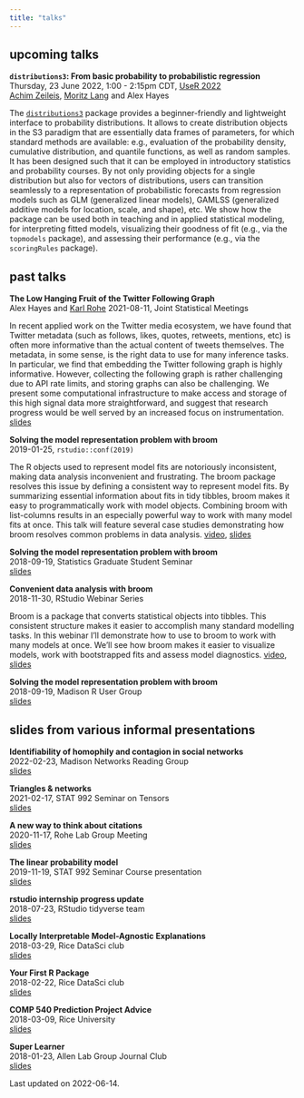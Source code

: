 ```yaml
---
title: "talks"
---
```


## upcoming talks

**`distributions3`: From basic probability to probabilistic regression**  
Thursday, 23 June 2022, 1:00 - 2:15pm CDT, [UseR 2022](https://user2022.r-project.org/program/talks/#session-34-regression-models)  
[Achim Zeileis](https://www.zeileis.org/), [Moritz Lang](https://moritzlang.org/) and Alex Hayes

The [`distributions3`](https://github.com/alexpghayes/distributions3) package provides a beginner-friendly and lightweight interface to probability distributions. It allows to create distribution objects in the S3 paradigm that are essentially data frames of parameters, for which standard methods are available: e.g., evaluation of the probability density, cumulative distribution, and quantile functions, as well as random samples. It has been designed such that it can be employed in introductory statistics and probability courses. By not only providing objects for a single distribution but also for vectors of distributions, users can transition seamlessly to a representation of probabilistic forecasts from regression models such as GLM (generalized linear models), GAMLSS (generalized additive models for location, scale, and shape), etc. We show how the package can be used both in teaching and in applied statistical modeling, for interpreting fitted models, visualizing their goodness of fit (e.g., via the `topmodels` package), and assessing their performance (e.g., via the `scoringRules` package).

## past talks

**The Low Hanging Fruit of the Twitter Following Graph**  
Alex Hayes and [Karl Rohe](https://pages.stat.wisc.edu/~karlrohe/index.html)
2021-08-11, Joint Statistical Meetings

In recent applied work on the Twitter media ecosystem, we have found that Twitter metadata (such as follows, likes, quotes, retweets, mentions, etc) is often more informative than the actual content of tweets themselves. The metadata, in some sense, is the right data to use for many inference tasks. In particular, we find that embedding the Twitter following graph is highly informative. However, collecting the following graph is rather challenging due to API rate limits, and storing graphs can also be challenging. We present some computational infrastructure to make access and storage of this high signal data more straightforward, and suggest that research progress would be well served by an increased focus on instrumentation. [slides](https://github.com/alexpghayes/JSM2021)

**Solving the model representation problem with broom**  
2019-01-25, `rstudio::conf(2019)`  

The R objects used to represent model fits are notoriously inconsistent, making data analysis inconvenient and frustrating. The broom package resolves this issue by defining a consistent way to represent model fits. By summarizing essential information about fits in tidy tibbles, broom makes it easy to programmatically work with model objects. Combining broom with list-columns results in an especially powerful way to work with many model fits at once. This talk will feature several case studies demonstrating how broom resolves common problems in data analysis. [video](https://resources.rstudio.com/rstudio-conf-2019/solving-the-model-representation-problem-with-broom), [slides](https://github.com/alexpghayes/rstudioconf2019-broom-talk)

**Solving the model representation problem with broom**  
2018-09-19, Statistics Graduate Student Seminar  
[slides](https://github.com/alexpghayes/sgsa-seminar-broom-talk)

**Convenient data analysis with broom**  
2018-11-30, RStudio Webinar Series  

Broom is a package that converts statistical objects into tibbles. This consistent structure makes it easier to accomplish many standard modelling tasks. In this webinar I'll demonstrate how to use to broom to work with many models at once. We'll see how broom makes it easier to visualize models, work with bootstrapped fits and assess model diagnostics. [video](https://resources.rstudio.com/webinars/convenient-analysis-with-broom-alex-hayes), [slides](https://github.com/alexpghayes/rstudio-webinar-broom)

**Solving the model representation problem with broom**  
2018-09-19, Madison R User Group  
[slides](https://github.com/alexpghayes/madison-r-user-group-broom-talk)

## slides from various informal presentations

**Identifiability of homophily and contagion in social networks**  
2022-02-23, Madison Networks Reading Group  
[slides](https://github.com/alexpghayes/2022-02-23-networks-reading-contagion)

**Triangles & networks**  
2021-02-17, STAT 992 Seminar on Tensors  
[slides](https://github.com/alexpghayes/stat992-tensor-seminar-triangles-slides)

**A new way to think about citations**  
2020-11-17, Rohe Lab Group Meeting  
[slides](https://github.com/alexpghayes/rohe-lab-citation-impute-slides)

**The linear probability model**  
2019-11-19, STAT 992 Seminar Course presentation  
[slides](https://github.com/alexpghayes/linear-probability-model)

**rstudio internship progress update**  
2018-07-23, RStudio tidyverse team  
[slides](https://github.com/alexpghayes/rstudio-internship-broom-progress-update)

**Locally Interpretable Model-Agnostic Explanations**  
2018-03-29, Rice DataSci club  
[slides](https://github.com/alexpghayes/rice-data-sci-lime-talk)

**Your First R Package**  
2018-02-22, Rice DataSci club  
[slides](https://github.com/alexpghayes/rice-data-sci-first-r-package-workshop)

**COMP 540 Prediction Project Advice**  
2018-03-09, Rice University  
[slides](https://github.com/alexpghayes/comp540-kaggle-project-advice)

**Super Learner**  
2018-01-23, Allen Lab Group Journal Club  
[slides](https://github.com/alexpghayes/allen-journal-club-superlearner-slides)

Last updated on 2022-06-14.
